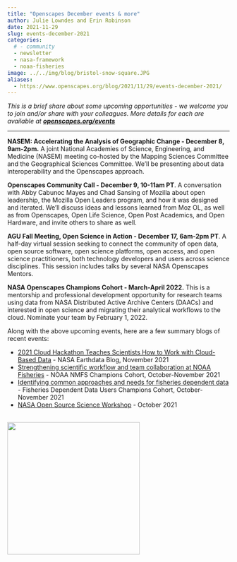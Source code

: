 ```yaml
---
title: "Openscapes December events & more"
author: Julie Lowndes and Erin Robinson
date: 2021-11-29
slug: events-december-2021
categories:
  # - community
  - newsletter
  - nasa-framework
  - noaa-fisheries
image: ../../img/blog/bristol-snow-square.JPG
aliases: 
  - https://www.openscapes.org/blog/2021/11/29/events-december-2021/
---
```


*This is a brief share about some upcoming opportunities - we welcome you to join and/or share with your colleagues. More details for each are available at* ***[openscapes.org/events](https://openscapes.github.io/events/)***

---

**NASEM: Accelerating the Analysis of Geographic Change - December 8, 9am-2pm.** A joint National Academies of Science, Engineering, and Medicine (NASEM) meeting co-hosted by the Mapping Sciences Committee and the Geographical Sciences Committee. We’ll be presenting about data interoperability and the Openscapes approach.

**Openscapes Community Call - December 9, 10-11am PT**. A conversation with Abby Cabunoc Mayes and Chad Sansing of Mozilla about open leadership, the Mozilla Open Leaders program, and how it was designed and iterated. We’ll discuss ideas and lessons learned from Moz OL, as well as from Openscapes, Open Life Science, Open Post Academics, and Open Hardware, and invite others to share as well. 

**AGU Fall Meeting, Open Science in Action - December 17, 6am-2pm PT**. A half-day virtual session seeking to connect the community of open data, open source software, open science platforms, open access, and open science practitioners, both technology developers and users across science disciplines. This session includes talks by several NASA Openscapes Mentors.

**NASA Openscapes Champions Cohort - March-April 2022.** This is a mentorship and professional development opportunity for research teams using data from NASA Distributed Active Archive Centers (DAACs) and interested in open science and migrating their analytical workflows to the cloud. Nominate your team by February 1, 2022.


Along with the above upcoming events, here are a few summary blogs of recent events:

* [2021 Cloud Hackathon Teaches Scientists How to Work with Cloud-Based Data](https://earthdata.nasa.gov/learn/articles/2021-cloud-hackathon) - NASA Earthdata Blog, November 2021
* [Strengthening scientific workflow and team collaboration at NOAA Fisheries](https://www.openscapes.org/blog/2021/11/12/noaa-nmfs-champions/) - NOAA NMFS Champions Cohort, October-November 2021
* [Identifying common approaches and needs for fisheries dependent data](https://www.openscapes.org/blog/2021/11/12/fdd-champions/) - Fisheries Dependent Data Users Champions Cohort, October-November 2021
* [NASA Open Source Science Workshop](https://www.openscapes.org/blog/2021/10/18/nasa-open-source-science/) - October 2021

<br>
  <img src="/img/blog/bristol-snow-square.JPG" width="300px">
<br>

